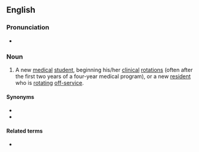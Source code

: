 ==English==

===Pronunciation===
* {{audio|en|En-au-scut monkey.ogg|Audio (AU)}}

===Noun===
{{en-noun}}

# {{lb|en|slang|medicine}} A new [[medical]] [[student]], beginning his/her [[clinical]] [[rotation]]s (often after the first two years of a four-year medical program), or a new [[resident]] who is [[rotating]] [[off-service]].

====Synonyms====
* {{l|en|scut boy}}
* {{l|en|scut dog}}

====Related terms====
* {{l|en|scut work}}